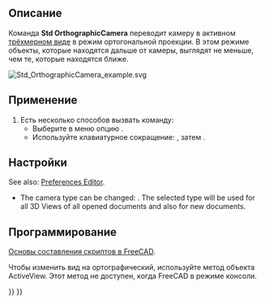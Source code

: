 <languages/>

{{Docnav/ru
|[[Std_ViewCreate/ru|Команда "Создать новый вид"]]
|[[Std_PerspectiveCamera/ru|Команда "Перспективная проекция"]]
|[[Std_View_Menu/ru|Меню "Вид"]]
|IconL=Std_ViewCreate.svg
|IconR=Std_PerspectiveCamera.svg
|IconC=Freecad.svg
}}

<div class="mw-translate-fuzzy">
{{GuiCommand/ru
|Name/ru=Ортогональная проекция
|Name=Std_OrthographicCamera
|MenuLocation=Вид → Ортогональная проекция
|Workbenches=Все
|Shortcut={{KEY|V}} {{KEY|O}}
|SeeAlso=[[Std_PerspectiveCamera/ru|Перспективная проекция]]
}}
</div>

<span id="Description"></span>
==Описание==

Команда '''Std OrthographicCamera''' переводит камеру в активном [[3D_view/ru|трёхмерном виде]] в режим ортогональной проекции. В этом режиме объекты, которые находятся дальше от камеры, выглядят не меньше, чем те, которые находятся ближе.

[[Image:Std_OrthographicCamera_example.svg]]
{{Caption|Два куба с одинаковыми размерами в ортогональной проекции}}

<span id="Usage"></span>
==Применение==

<div class="mw-translate-fuzzy">
# Есть несколько способов вызвать команду:
#* Выберите в меню опцию {{MenuCommand|Вид → [[Image:Std_PerspectiveCamera.svg|16px]] Ортогональная проекция}}.
#* Используйте клавиатурное сокращение: {{KEY|V}}, затем {{KEY|O}}.
</div>

<span id="Preferences"></span>
==Настройки==

See also: [[Preferences_Editor|Preferences Editor]].

* The camera type can be changed: {{MenuCommand|Edit → Preferences → Display → 3D View → Camera Type}}. The selected type will be used for all 3D Views of all opened documents and also for new documents.

<span id="Scripting"></span>
==Программирование==

<div class="mw-translate-fuzzy">
{{Emphasis|Смотрите так же:}} [[FreeCAD_Scripting_Basics/ru|Основы составления скриптов в FreeCAD]].
</div>

<div class="mw-translate-fuzzy">
Чтобы изменить вид на ортографический, используйте метод {{incode|setCameraType}} объекта ActiveView. Этот метод не доступен, когда FreeCAD в режиме консоли.
</div>

{{Code|code=
import FreeCADGui

view = FreeCADGui.ActiveDocument.ActiveView
view.setCameraType("Perspective")
view.setCameraType("Orthographic")
view.getCameraType()
}}


{{Docnav/ru
|[[Std_ViewCreate/ru|Команда "Создать новый вид"]]
|[[Std_PerspectiveCamera/ru|Команда "Перспективная проекция"]]
|[[Std_View_Menu/ru|Меню "Вид"]]
|IconL=Std_ViewCreate.svg
|IconR=Std_PerspectiveCamera.svg
|IconC=Freecad.svg
}}

{{Std_Base_navi{{#translation:}}}}
{{Userdocnavi{{#translation:}}}}